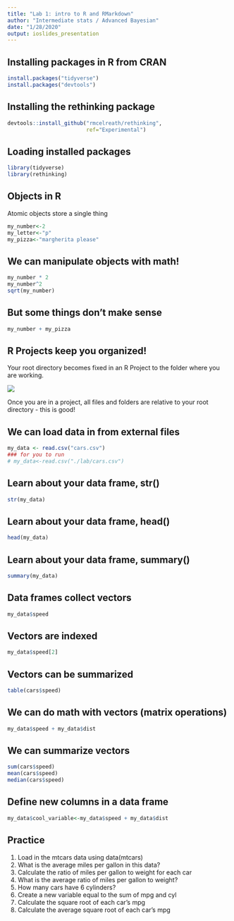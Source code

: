 ```yaml
---
title: "Lab 1: intro to R and RMarkdown"
author: "Intermediate stats / Advanced Bayesian"
date: "1/28/2020"
output: ioslides_presentation
---
```


## Installing packages in R from CRAN

```r
install.packages("tidyverse")
install.packages("devtools")
```

## Installing the rethinking package

```r
devtools::install_github("rmcelreath/rethinking",
                         ref="Experimental")
```

## Loading installed packages

```r
library(tidyverse)
library(rethinking)
```

## Objects in R

Atomic objects store a single thing

```r
my_number<-2
my_letter<-"p"
my_pizza<-"margherita please"
```
## We can manipulate objects with math!

```r
my_number * 2
my_number^2
sqrt(my_number)
```

## But some things don't make sense

```r
my_number + my_pizza
```

## R Projects keep you organized!

Your root directory becomes fixed in an R Project to the folder where you are working.

![](./vis/project_demo.png)

Once you are in a project, all files and folders are relative to your root directory - this is good!

## We can load data in from external files

```r
my_data <- read.csv("cars.csv")
### for you to run
# my_data<-read.csv("./lab/cars.csv")
```
## Learn about your data frame, str()

```r
str(my_data)
```

## Learn about your data frame, head()

```r
head(my_data)
```

## Learn about your data frame, summary()

```r
summary(my_data)
```

## Data frames collect vectors

```r
my_data$speed
```

## Vectors are indexed

```r
my_data$speed[2]
```

## Vectors can be summarized

```r
table(cars$speed)
```


## We can do math with vectors (matrix operations)

```r
my_data$speed + my_data$dist
```

## We can summarize vectors

```r
sum(cars$speed)
mean(cars$speed)
median(cars$speed)
```

## Define new columns in a data frame

```r
my_data$cool_variable<-my_data$speed + my_data$dist
```

## Practice

1. Load in the mtcars data using data(mtcars)\
2. What is the average miles per gallon in this data?
3. Calculate the ratio of miles per gallon to weight for each car
3. What is the average ratio of miles per gallon to weight?
4. How many cars have 6 cylinders? 
5. Create a new variable equal to the sum of mpg and cyl
6. Calculate the square root of each car's mpg
7. Calculate the average square root of each car's mpg
